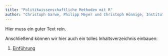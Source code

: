 ```yaml
---
title: "Politikwissenschaftliche Methoden mit R"
author: "Christoph Garwe, Philipp Meyer und Christoph Hönnige, Institut für Politikwissenschaft, Leibniz Universität Hannover"
---
```


Hier muss ein guter Text rein. 

Anschließend können wir hier auch ein tolles Inhaltsverzeichnis einbauen: 

1. [Einführung](Sitzung_1_Einfuehrung.html)